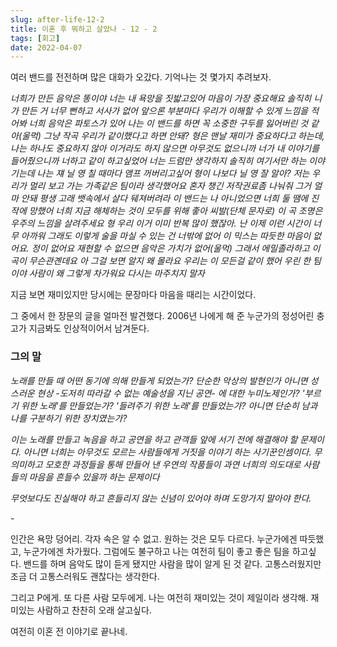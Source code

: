 ```yaml
---
slug: after-life-12-2
title: 이혼 후 뭐하고 살았나 - 12 - 2
tags: [회고]
date: 2022-04-07
---
```


여러 밴드를 전전하며 많은 대화가 오갔다. 기억나는 것 몇가지 추려보자.

_너희가 만든 음악은 똥이야_
_너는 내 욕망을 짓밟고있어_
_마음이 가장 중요해요_
_솔직히 니가 만든 거 너무 뻔하고 서사가 없어 앞으론 부분마다 우리가 이해할 수 있게 느낌을 적어봐_
_너희 음악은 파토스가 있어_
_나는 이 밴드를 하면 꼭 소중한 구두를 잃어버린 것 같아(울먹)_
_그냥 작곡 우리가 같이했다고 하면 안돼?_
_형은 맨날 재미가 중요하다고 하는데, 나는 하나도 중요하지 않아_
_이거라도 하지 않으면 아무것도 없으니까_
_너가 내 이야기를 들어줬으니까 너하고 같이 하고싶었어_
_너는 드럼만 생각하지_
_솔직히 여기서만 하는 이야기는데 나는 쟤 닐 영 칠 때마다 앰프 꺼버리고싶어_
_형이 나보다 닐 영 잘 알아?_
_저는 우리가 멀리 보고 가는 가족같은 팀이라 생각했어요_
_혼자 챙긴 저작권료좀 나눠줘_
_그거 얼마 안돼_
_평생 고래 뱃속에서 살다 뒈져버려라_
_이 밴드는 나 아니었으면 너희 둘 땜에 진작에 망했어_
_너희 지금 해체하는 것이 모두를 위해 좋아_
_씨발(단체 문자로)_
_이 곡 조명은 우주의 느낌을 살려주세요_
_형 우리 이거 이미 반복 많이 했잖아. 난 이제 이런 시간이 너무 아까워_
_그래도 이렇게 술을 마실 수 있는 건 너밖에 없어_
_이 믹스는 따듯한 마음이 없어요. 정이 없어요_
_재현할 수 없으면 음악은 가치가 없어(울먹)_
_그래서 에밀졸라하고 이 곡이 무슨관곈데요_
_아 그걸 보면 알지 왜 몰라요_
_우리는 이 모든걸 같이 했어 우린 한 팀이야_
_사람이 왜 그렇게 차가워요_
_다시는 마주치지 말자_

지금 보면 재미있지만 당시에는 문장마다 마음을 때리는 시간이었다.

그 중에서 한 장문의 글을 얼마전 발견했다. 2006년 나에게 해 준 누군가의 정성어린 충고가 지금봐도 인상적이어서 남겨둔다.

### 그의 말

_노래를 만들 때 어떤 동기에 의해 만들게 되었는가?_
_단순한 악상의 발현인가 아니면 성스러운 현상 -도저히 따라갈 수 없는 예술성을 지닌 공연- 에 대한 누미노제인가?_
_'부르기 위한 노래'를 만들었는가?_
_'들려주기 위한 노래'를 만들었는가? 아니면 단순히 남과 나를 구분하기 위한 장치였는가?_

_이는 노래를 만들고 녹음을 하고 공연을 하고 관객들 앞에 서기 전에 해결해야 할 문제이다._
_아니면 너희는 아무것도 모르는 사람들에게 거짓을 이야기 하는 사기꾼인셈이다._
_무의미하고 모호한 과정들을 통해 만들어 낸 우연의 작품들이 과연 너희의 의도대로 사람들의 마음을 흔들수 있을까 하는 문제이다_

_무엇보다도 진실해야 하고 흔들리지 않는 신념이 있어야 하며 도망가지 말아야 한다._

\-

인간은 욕망 덩어리. 각자 속은 알 수 없고. 원하는 것은 모두 다르다.
누군가에겐 따듯했고, 누군가에겐 차가웠다.
그럼에도 불구하고 나는 여전히 팀이 좋고 좋은 팀을 하고싶다.
밴드를 하며 음악도 많이 듣게 됐지만 사람을 많이 알게 된 것 같다.
고통스러웠지만 조금 더 고통스러워도 괜찮다는 생각한다.

그리고 P에게. 또 다른 사람 모두에게.
나는 여전히 재미있는 것이 제일이라 생각해.
재미있는 사람하고 찬찬히 오래 살고싶다.

여전히 이혼 전 이야기로 끝나네.

